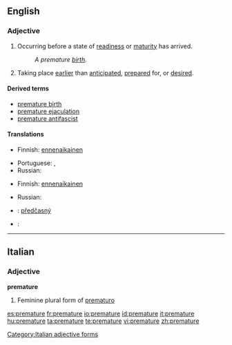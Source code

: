 ==English==
{{wikipedia}}
===Adjective===
{{en-adj}}

# Occurring before a state of [[readiness]] or [[maturity]] has arrived.
#: ''A premature [[birth]].''
# Taking place [[earlier]] than [[anticipated]], [[prepared]] for, or [[desired]].

====Derived terms====
* [[premature birth]]
* [[premature ejaculation]]
* [[premature antifascist]]

====Translations====
{{trans-top|occurring before a state of readiness or maturity}}
* Finnish: [[ennenaikainen]]
{{trans-mid}}
* Portuguese: {{t|pt|prematuro|m}}, {{t|pt|prematura|f}}
* Russian: {{t|ru|преждевременный|sc=Cyrl|tr=pr'ežd'evr'ém'ennyj}}
{{trans-bottom}}

{{trans-top|taking place earlier than anticipated}}
* Finnish: [[ennenaikainen]]
{{trans-mid}}
* Russian: {{t|ru|преждевременный|sc=Cyrl|tr=pr'ežd'evr'ém'ennyj}}
{{trans-bottom}}

{{checktrans-top}}
* {{ttbc|Czech}}: [[předčasný]] {{m}}
* {{ttbc|Kurdish}}: {{KUchar|[[پێشوه‌خت]]}}
{{trans-bottom}}

----

==Italian==

===Adjective===
'''premature'''

# Feminine plural form of [[prematuro]]

[[Category:Italian adjective forms]]

[[es:premature]]
[[fr:premature]]
[[io:premature]]
[[id:premature]]
[[it:premature]]
[[hu:premature]]
[[ta:premature]]
[[te:premature]]
[[vi:premature]]
[[zh:premature]]